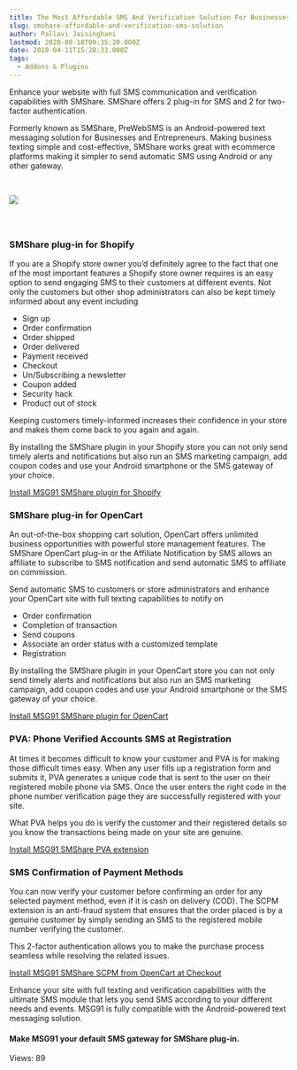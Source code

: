 ```yaml
---
title: The Most Affordable SMS And Verification Solution For Businesses And Entrepreneurs by SMShare
slug: smshare-affordable-and-verification-sms-solution
author: Pallavi Jaisinghani
lastmod: 2020-08-18T09:35:20.000Z
date: 2018-04-11T15:28:33.000Z
tags:
  - Addons & Plugins
---
```


Enhance your website with full SMS communication and verification capabilities with SMShare. SMShare offers 2 plug-in for SMS and 2 for two-factor authentication.


Formerly known as SMShare, PreWebSMS is an Android-powered text messaging solution for Businesses and Entrepreneurs. Making business texting simple and cost-effective, SMShare works great with ecommerce platforms making it simpler to send automatic SMS using Android or any other gateway.


 


![](https://images-msg91.s3.ap-south-1.amazonaws.com/content/images/wordpress//2018/04/Blog_graphics_1-1-300x85.png)


### 


 


### **SMShare plug-in for Shopify**


If you are a Shopify store owner you’d definitely agree to the fact that one of the most important features a Shopify store owner requires is an easy option to send engaging SMS to their customers at different events. Not only the customers but other shop administrators can also be kept timely informed about any event including


* Sign up
* Order confirmation
* Order shipped
* Order delivered
* Payment received
* Checkout
* Un/Subscribing a newsletter
* Coupon added
* Security hack
* Product out of stock


Keeping customers timely-informed increases their confidence in your store and makes them come back to you again and again.


By installing the SMShare plugin in your Shopify store you can not only send timely alerts and notifications but also run an SMS marketing campaign, add coupon codes and use your Android smartphone or the SMS gateway of your choice.


[Install MSG91 SMShare plugin for Shopify](https://apps.shopify.com/integrations/msg91)


### **SMShare plug-in for OpenCart**


An out-of-the-box shopping cart solution, OpenCart offers unlimited business opportunities with powerful store management features. The SMShare OpenCart plug-in or the Affiliate Notification by SMS allows an affiliate to subscribe to SMS notification and send automatic SMS to affiliate on commission.


Send automatic SMS to customers or store administrators and enhance your OpenCart site with full texting capabilities to notify on


* Order confirmation
* Completion of transaction
* Send coupons
* Associate an order status with a customized template
* Registration


By installing the SMShare plugin in your OpenCart store you can not only send timely alerts and notifications but also run an SMS marketing campaign, add coupon codes and use your Android smartphone or the SMS gateway of your choice.


[Install MSG91 SMShare plugin for OpenCart](https://www.prowebtec.com/?route=product/category&path=63)


### **PVA: Phone Verified Accounts SMS at Registration**


At times it becomes difficult to know your customer and PVA is for making those difficult times easy. When any user fills up a registration form and submits it, PVA generates a unique code that is sent to the user on their registered mobile phone via SMS. Once the user enters the right code in the phone number verification page they are successfully registered with your site.


What PVA helps you do is verify the customer and their registered details so you know the transactions being made on your site are genuine.


[Install MSG91 SMShare PVA extension](https://www.prowebtec.com/opencart-2/SMS-ConfirmationCode-Email-Check-Registration)


### **SMS Confirmation of Payment Methods**


You can now verify your customer before confirming an order for any selected payment method, even if it is cash on delivery (COD). The SCPM extension is an anti-fraud system that ensures that the order placed is by a genuine customer by simply sending an SMS to the registered mobile number verifying the customer.


This 2-factor authentication allows you to make the purchase process seamless while resolving the related issues.


[Install MSG91 SMShare SCPM from OpenCart at Checkout](https://www.prowebtec.com/scpm)


Enhance your site with full texting and verification capabilities with the ultimate SMS module that lets you send SMS according to your different needs and events. MSG91 is fully compatible with the Android-powered text messaging solution.


#### **Make MSG91 your default SMS gateway for SMShare plug-in.**


 Views: 89


